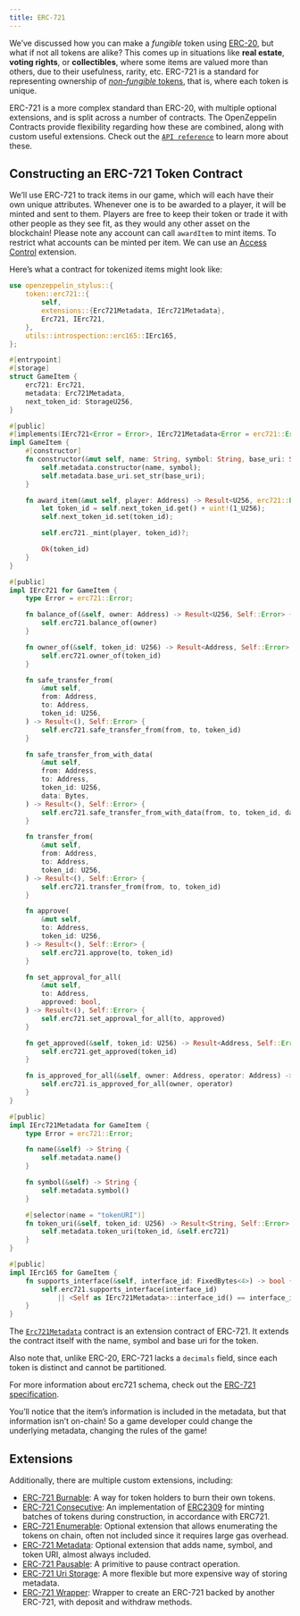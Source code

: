 ```yaml
---
title: ERC-721
---
```


We’ve discussed how you can make a _fungible_ token using [ERC-20](erc20), but what if not all tokens are alike?
This comes up in situations like **real estate**, **voting rights**, or **collectibles**, where some items are valued more than others, due to their usefulness, rarity, etc.
ERC-721 is a standard for representing ownership of [_non-fungible_ tokens](tokens#different-kinds-of-tokens), that is, where each token is unique.

ERC-721 is a more complex standard than ERC-20, with multiple optional extensions, and is split across a number of contracts.
The OpenZeppelin Contracts provide flexibility regarding how these are combined, along with custom useful extensions.
Check out the [`API reference`](https://docs.rs/openzeppelin-stylus/0.2.0/openzeppelin_stylus/token/erc721/struct.Erc721.html) to learn more about these.

## Constructing an ERC-721 Token Contract

We’ll use ERC-721 to track items in our game, which will each have their own unique attributes.
Whenever one is to be awarded to a player, it will be minted and sent to them.
Players are free to keep their token or trade it with other people as they see fit, as they would any other asset on the blockchain!
Please note any account can call `awardItem` to mint items.
To restrict what accounts can be minted per item.
We can use an [Access Control](access-control) extension.

Here’s what a contract for tokenized items might look like:

```rust
use openzeppelin_stylus::{
    token::erc721::{
        self,
        extensions::{Erc721Metadata, IErc721Metadata},
        Erc721, IErc721,
    },
    utils::introspection::erc165::IErc165,
};

#[entrypoint]
#[storage]
struct GameItem {
    erc721: Erc721,
    metadata: Erc721Metadata,
    next_token_id: StorageU256,
}

#[public]
#[implements(IErc721<Error = Error>, IErc721Metadata<Error = erc721::Error>, IErc165)]
impl GameItem {
    #[constructor]
    fn constructor(&mut self, name: String, symbol: String, base_uri: String) {
        self.metadata.constructor(name, symbol);
        self.metadata.base_uri.set_str(base_uri);
    }

    fn award_item(&mut self, player: Address) -> Result<U256, erc721::Error> {
        let token_id = self.next_token_id.get() + uint!(1_U256);
        self.next_token_id.set(token_id);

        self.erc721._mint(player, token_id)?;

        Ok(token_id)
    }
}

#[public]
impl IErc721 for GameItem {
    type Error = erc721::Error;

    fn balance_of(&self, owner: Address) -> Result<U256, Self::Error> {
        self.erc721.balance_of(owner)
    }

    fn owner_of(&self, token_id: U256) -> Result<Address, Self::Error> {
        self.erc721.owner_of(token_id)
    }

    fn safe_transfer_from(
        &mut self,
        from: Address,
        to: Address,
        token_id: U256,
    ) -> Result<(), Self::Error> {
        self.erc721.safe_transfer_from(from, to, token_id)
    }

    fn safe_transfer_from_with_data(
        &mut self,
        from: Address,
        to: Address,
        token_id: U256,
        data: Bytes,
    ) -> Result<(), Self::Error> {
        self.erc721.safe_transfer_from_with_data(from, to, token_id, data)
    }

    fn transfer_from(
        &mut self,
        from: Address,
        to: Address,
        token_id: U256,
    ) -> Result<(), Self::Error> {
        self.erc721.transfer_from(from, to, token_id)
    }

    fn approve(
        &mut self,
        to: Address,
        token_id: U256,
    ) -> Result<(), Self::Error> {
        self.erc721.approve(to, token_id)
    }

    fn set_approval_for_all(
        &mut self,
        to: Address,
        approved: bool,
    ) -> Result<(), Self::Error> {
        self.erc721.set_approval_for_all(to, approved)
    }

    fn get_approved(&self, token_id: U256) -> Result<Address, Self::Error> {
        self.erc721.get_approved(token_id)
    }

    fn is_approved_for_all(&self, owner: Address, operator: Address) -> bool {
        self.erc721.is_approved_for_all(owner, operator)
    }
}

#[public]
impl IErc721Metadata for GameItem {
    type Error = erc721::Error;

    fn name(&self) -> String {
        self.metadata.name()
    }

    fn symbol(&self) -> String {
        self.metadata.symbol()
    }

    #[selector(name = "tokenURI")]
    fn token_uri(&self, token_id: U256) -> Result<String, Self::Error> {
        self.metadata.token_uri(token_id, &self.erc721)
    }
}

#[public]
impl IErc165 for GameItem {
    fn supports_interface(&self, interface_id: FixedBytes<4>) -> bool {
        self.erc721.supports_interface(interface_id)
            || <Self as IErc721Metadata>::interface_id() == interface_id
    }
}
```

The [`Erc721Metadata`](https://docs.rs/openzeppelin-stylus/0.2.0/openzeppelin_stylus/token/erc721/extensions/metadata/struct.Erc721Metadata.html) contract is an extension contract of ERC-721.
It extends the contract itself with the name, symbol and base uri for the token.

Also note that, unlike ERC-20, ERC-721 lacks a `decimals` field, since each token is distinct and cannot be partitioned.

For more information about erc721 schema, check out the [ERC-721 specification](https://eips.ethereum.org/EIPS/eip-721).

<Callout>
You’ll notice that the item’s information is included in the metadata, but that information isn’t on-chain!
So a game developer could change the underlying metadata, changing the rules of the game!
</Callout>

## Extensions

Additionally, there are multiple custom extensions, including:

* [ERC-721 Burnable](erc721-burnable): A way for token holders to burn their own tokens.
* [ERC-721 Consecutive](erc721-consecutive): An implementation of [ERC2309](https://eips.ethereum.org/EIPS/eip-2309) for minting batches of tokens during construction, in accordance with ERC721.
* [ERC-721 Enumerable](erc721-enumerable): Optional extension that allows enumerating the tokens on chain, often not included since it requires large gas overhead.
* [ERC-721 Metadata](erc721-metadata): Optional extension that adds name, symbol, and token URI, almost always included.
* [ERC-721 Pausable](erc721-pausable): A primitive to pause contract operation.
* [ERC-721 Uri Storage](erc721-uri-storage): A more flexible but more expensive way of storing metadata.
* [ERC-721 Wrapper](erc721-wrapper): Wrapper to create an ERC-721 backed by another ERC-721, with deposit and withdraw methods.
